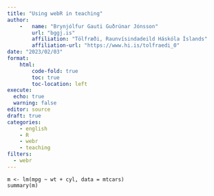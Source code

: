 ```yaml
---
title: "Using webR in teaching"
author: 
    -   name: "Brynjólfur Gauti Guðrúnar Jónsson"
        url: "bggj.is"
        affiliation: "Tölfræði, Raunvísindadeild Háskóla Íslands"
        affiliation-url: "https://www.hi.is/tolfraedi_0"
date: "2023/02/03"
format: 
    html:
        code-fold: true
        toc: true
        toc-location: left
execute: 
  echo: true
  warning: false
editor: source
draft: true
categories:
    - english
    - R
    - webr
    - teaching
filters: 
  - webr
---
```


```webr-r
m <- lm(mpg ~ wt + cyl, data = mtcars)
summary(m)
```

